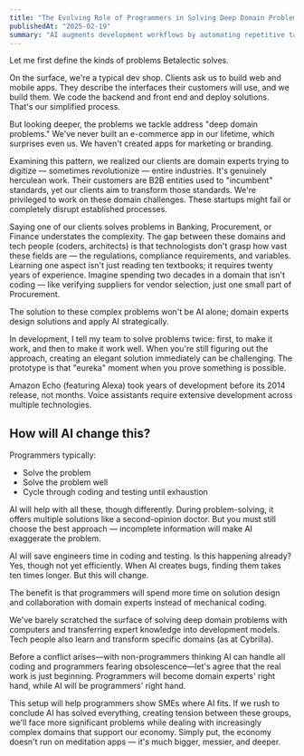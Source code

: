 ```yaml
---
title: "The Evolving Role of Programmers in Solving Deep Domain Problems"
publishedAt: "2025-02-19"
summary: "AI augments development workflows by automating repetitive tasks, enabling programmers to become domain-specific solution architects who translate complex business requirements into computational frameworks—a transition that reshapes traditional programming roles."
---
```


Let me first define the kinds of problems Betalectic solves.

On the surface, we're a typical dev shop. Clients ask us to build web and mobile apps. They describe the interfaces their customers will use, and we build them. We code the backend and front end and deploy solutions. That's our simplified process.

But looking deeper, the problems we tackle address "deep domain problems." We've never built an e-commerce app in our lifetime, which surprises even us. We haven't created apps for marketing or branding.

Examining this pattern, we realized our clients are domain experts trying to digitize — sometimes revolutionize — entire industries. It's genuinely herculean work. Their customers are B2B entities used to "incumbent" standards, yet our clients aim to transform those standards. We're privileged to work on these domain challenges. These startups might fail or completely disrupt established processes.

Saying one of our clients solves problems in Banking, Procurement, or Finance understates the complexity. The gap between these domains and tech people (coders, architects) is that technologists don't grasp how vast these fields are — the regulations, compliance requirements, and variables. Learning one aspect isn't just reading ten textbooks; it requires twenty years of experience. Imagine spending two decades in a domain that isn't coding — like verifying suppliers for vendor selection, just one small part of Procurement.

The solution to these complex problems won't be AI alone; domain experts design solutions and apply AI strategically.

In development, I tell my team to solve problems twice: first, to make it work, and then to make it work well. When you're still figuring out the approach, creating an elegant solution immediately can be challenging. The prototype is that "eureka" moment when you prove something is possible.

Amazon Echo (featuring Alexa) took years of development before its 2014 release, not months. Voice assistants require extensive development across multiple technologies.

## How will AI change this?

Programmers typically:
- Solve the problem
- Solve the problem well
- Cycle through coding and testing until exhaustion

AI will help with all these, though differently. During problem-solving, it offers multiple solutions like a second-opinion doctor. But you must still choose the best approach — incomplete information will make AI exaggerate the problem.

AI will save engineers time in coding and testing. Is this happening already? Yes, though not yet efficiently. When AI creates bugs, finding them takes ten times longer. But this will change.

The benefit is that programmers will spend more time on solution design and collaboration with domain experts instead of mechanical coding.

We've barely scratched the surface of solving deep domain problems with computers and transferring expert knowledge into development models. Tech people also learn and transform specific domains (as at Cybrilla).

Before a conflict arises—with non-programmers thinking AI can handle all coding and programmers fearing obsolescence—let's agree that the real work is just beginning. Programmers will become domain experts' right hand, while AI will be programmers' right hand.

This setup will help programmers show SMEs where AI fits. If we rush to conclude AI has solved everything, creating tension between these groups, we'll face more significant problems while dealing with increasingly complex domains that support our economy. Simply put, the economy doesn't run on meditation apps — it's much bigger, messier, and deeper.
